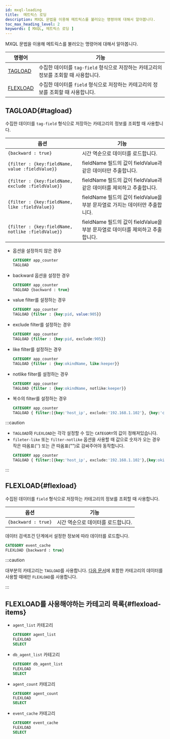 ```yaml
---
id: mxql-loading
title:  메트릭스 로딩
description: MXQL 문법을 이용해 메트릭스를 불러오는 명령어에 대해서 알아봅니다.
toc_max_heading_level: 2
keywords: [ MXQL, 메트릭스 로딩 ]
---
```


MXQL 문법을 이용해 메트릭스를 불러오는 명령어에 대해서 알아봅니다.

| 명령어       | 기능                                                                                |
| ------------ | ----------------------------------------------------------------------------------- |
| [TAGLOAD](#tagload)  | 수집한 데이터를 `tag-field` 형식으로 저장하는 카테고리의 정보를 조회할 때 사용합니다. |
| [FLEXLOAD](#flexload) | 수집한 데이터를 `field` 형식으로 저장하는 카테고리의 정보를 조회할 때 사용합니다.     |


## TAGLOAD{#tagload}

수집한 데이터를 `tag-field` 형식으로 저장하는 카테고리의 정보를 조회할 때 사용합니다.

| 옵션 | 기능 |
|--|--|
| `{backward : true}` |시간 역순으로 데이터를 로드합니다.|
| `{filter : {key:fieldName, value :fieldValue}}` | fieldName 필드의 값이 fieldValue과 같은 데이터만 추출합니다. |
| `{filter : {key:fieldName, exclude :fieldValue}}` | fieldName 필드의 값이 fieldValue과 같은 데이터를 제외하고 추출합니다. |
| `{filter : {key:fieldName, like :fieldValue}}` | fieldName 필드의 값이 fieldValue을 부분 문자열로 가지는 데이터만 추출합니다. |
| `{filter : {key:fieldName, notlike :fieldValue}}` | fieldName 필드의 값이 fieldValue을 부분 문자열로 데이터를 제외하고 추출합니다. |

* 옵션을 설정하지 않은 경우

  ```sql
  CATEGORY app_counter
  TAGLOAD
  ```

* backward 옵션을 설정한 경우

  ```sql
  CATEGORY app_counter
  TAGLOAD {backward : true}
  ```

* value filter를 설정하는 경우

  ```sql
  CATEGORY app_counter
  TAGLOAD {filter : {key:pid, value:905}}
  ```

* exclude filter를 설정하는 경우

  ```sql
  CATEGORY app_counter
  TAGLOAD {filter : {key:pid, exclude:905}}
  ```

* like filter를 설정하는 경우

  ```sql
  CATEGORY app_counter
  TAGLOAD {filter : {key:okindName, like:keeper}}
  ```

* notlike filter를 설정하는 경우

  ```sql 
  CATEGORY app_counter
  TAGLOAD {filter : {key:okindName, notlike:keeper}}
  ```

* 복수의 filter를 설정하는 경우

  ```sql 
  CATEGORY app_counter
  TAGLOAD { filter:[{key:'host_ip', exclude:'192.168.1.102'}, {key:'container', like:'gateway'}] }
  ```

:::caution

* `TAGLOAD`와 `FLEXLOAD`는 각각 설정할 수 있는 `CATEGORY`의 값이 정해져있습니다.
* `fileter-like` 또는 `filter-notlike` 옵션을 사용할 때 값으로 숫자가 오는 경우 작은 따옴표('') 또는 큰 따옴표("")로 감싸주어야 동작합니다.
  ```sql
  CATEGORY app_counter
  TAGLOAD { filter:[{key:'host_ip', exclude:'192.168.1.102'},{key:okindName, like:"1"}] }
  ```

:::

## FLEXLOAD{#flexload}

수집된 데이터를 `field` 형식으로 저장하는 카테고리의 정보를 조회할 때 사용합니다.

| 옵션              | 기능                               |
| ----------------- | ---------------------------------- |
| `{backward : true}` | 시간 역순으로 데이터를 로드합니다. |

데이터 검색조건 단계에서 설정한 정보에 따라 데이터를 로드합니다.

```sql
CATEGORY event_cache
FLEXLOAD {backward : true}
```

:::caution

대부분의 카테고리는 `TAGLOAD`를 사용합니다. [다음 문서](#flexload-items)에 포함한 카테고리의 데이터를 사용할 때에만 `FLEXLOAD`를 사용합니다.

:::

## FLEXLOAD를 사용해야하는 카테고리 목록{#flexload-items}

* `agent_list` 카테고리

  ```sql
  CATEGORY agent_list
  FLEXLOAD
  SELECT
  ```

* `db_agent_list` 카테고리

  ```sql
  CATEGORY db_agent_list
  FLEXLOAD
  SELECT
  ```

* `agent_count` 카테고리

  ```sql
  CATEGORY agent_count
  FLEXLOAD
  SELECT
  ```

* `event_cache` 카테고리 

  ```sql
  CATEGORY event_cache
  FLEXLOAD
  SELECT
  ```
